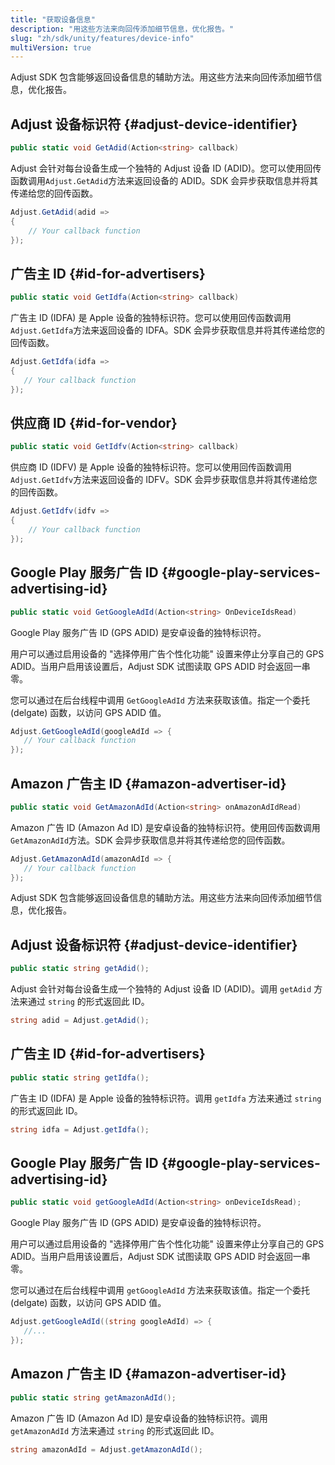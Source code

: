 ```yaml
---
title: "获取设备信息"
description: "用这些方法来向回传添加细节信息，优化报告。"
slug: "zh/sdk/unity/features/device-info"
multiVersion: true
---
```


<SdkVersion version="v5">

Adjust SDK 包含能够返回设备信息的辅助方法。用这些方法来向回传添加细节信息，优化报告。

## Adjust 设备标识符 {#adjust-device-identifier}

```cs
public static void GetAdid(Action<string> callback)
```

Adjust 会针对每台设备生成一个独特的 Adjust 设备 ID \(ADID\)。您可以使用回传函数调用`Adjust.GetAdid`方法来返回设备的 ADID。SDK 会异步获取信息并将其传递给您的回传函数。

```cs
Adjust.GetAdid(adid =>
{
    // Your callback function
});
```

## 广告主 ID {#id-for-advertisers}

<CodeBlock title="方法签名">

```cs
public static void GetIdfa(Action<string> callback)
```

</CodeBlock>

广告主 ID \(IDFA\) 是 Apple 设备的独特标识符。您可以使用回传函数调用`Adjust.GetIdfa`方法来返回设备的 IDFA。SDK 会异步获取信息并将其传递给您的回传函数。

```cs
Adjust.GetIdfa(idfa =>
{
   // Your callback function
});
```

## 供应商 ID {#id-for-vendor}

<CodeBlock title="方法签名">

```cs
public static void GetIdfv(Action<string> callback)
```

</CodeBlock>

供应商 ID \(IDFV\) 是 Apple 设备的独特标识符。您可以使用回传函数调用`Adjust.GetIdfv`方法来返回设备的 IDFV。SDK 会异步获取信息并将其传递给您的回传函数。

```cs
Adjust.GetIdfv(idfv =>
{
    // Your callback function
});
```

## Google Play 服务广告 ID {#google-play-services-advertising-id}

<CodeBlock title="方法签名">

```cs
public static void GetGoogleAdId(Action<string> OnDeviceIdsRead)
```

</CodeBlock>

Google Play 服务广告 ID \(GPS ADID\) 是安卓设备的独特标识符。

用户可以通过启用设备的 "选择停用广告个性化功能" 设置来停止分享自己的 GPS ADID。当用户启用该设置后，Adjust SDK 试图读取 GPS ADID 时会返回一串零。

您可以通过在后台线程中调用 `GetGoogleAdId` 方法来获取该值。指定一个委托 \(delgate\) 函数，以访问 GPS ADID 值。

```cs
Adjust.GetGoogleAdId(googleAdId => {
   // Your callback function
});
```

## Amazon 广告主 ID {#amazon-advertiser-id}

<CodeBlock title="方法签名">

```cs
public static void GetAmazonAdId(Action<string> onAmazonAdIdRead)
```

</CodeBlock>

Amazon 广告 ID \(Amazon Ad ID\) 是安卓设备的独特标识符。使用回传函数调用`GetAmazonAdId`方法。SDK 会异步获取信息并将其传递给您的回传函数。

```cs
Adjust.GetAmazonAdId(amazonAdId => {
   // Your callback function
});
```

</SdkVersion>
<SdkVersion version="v4">

Adjust SDK 包含能够返回设备信息的辅助方法。用这些方法来向回传添加细节信息，优化报告。

## Adjust 设备标识符 {#adjust-device-identifier}

```cs
public static string getAdid();
```

Adjust 会针对每台设备生成一个独特的 Adjust 设备 ID \(ADID\)。调用 `getAdid` 方法来通过 `string` 的形式返回此 ID。

```cs
string adid = Adjust.getAdid();
```

## 广告主 ID {#id-for-advertisers}

<CodeBlock title="方法签名">

```cs
public static string getIdfa();
```

</CodeBlock>

广告主 ID \(IDFA\) 是 Apple 设备的独特标识符。调用 `getIdfa` 方法来通过 `string` 的形式返回此 ID。

```cs
string idfa = Adjust.getIdfa();
```

## Google Play 服务广告 ID {#google-play-services-advertising-id}

<CodeBlock title="方法签名">

```cs
public static void getGoogleAdId(Action<string> onDeviceIdsRead);
```

</CodeBlock>

Google Play 服务广告 ID \(GPS ADID\) 是安卓设备的独特标识符。

用户可以通过启用设备的 "选择停用广告个性化功能" 设置来停止分享自己的 GPS ADID。当用户启用该设置后，Adjust SDK 试图读取 GPS ADID 时会返回一串零。

您可以通过在后台线程中调用 `getGoogleAdId` 方法来获取该值。指定一个委托 \(delgate\) 函数，以访问 GPS ADID 值。

```cs
Adjust.getGoogleAdId((string googleAdId) => {
   //...
});
```

## Amazon 广告主 ID {#amazon-advertiser-id}

<CodeBlock title="方法签名">

```cs
public static string getAmazonAdId();
```

</CodeBlock>

Amazon 广告 ID \(Amazon Ad ID\) 是安卓设备的独特标识符。调用 `getAmazonAdId` 方法来通过 `string` 的形式返回此 ID。

```cs
string amazonAdId = Adjust.getAmazonAdId();
```

</SdkVersion>
